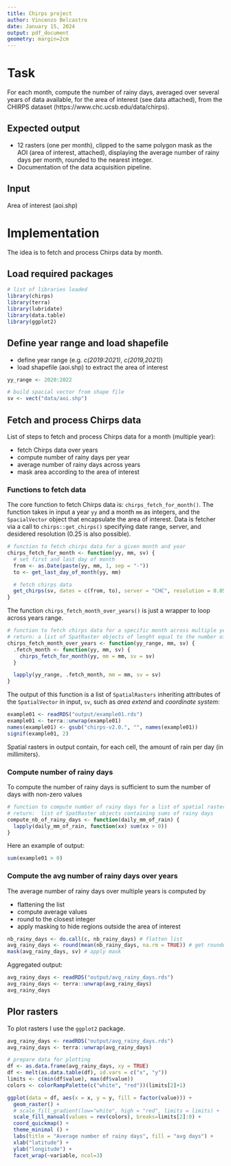 ```yaml
---
title: Chirps project
author: Vincenzo Belcastro
date: January 15, 2024
output: pdf_document
geometry: margin=2cm
---
```


# Task

For each month, compute the number of rainy days,
averaged over several years of data available, for the
area of interest (see data attached), from the CHIRPS
dataset (https://www.chc.ucsb.edu/data/chirps).

## Expected output

- 12 rasters (one per month), clipped to the same polygon mask as the AOI (area of
interest, attached), displaying the average number of rainy days per month, rounded
to the nearest integer.
- Documentation of the data acquisition pipeline.

## Input

Area of interest (aoi.shp)

# Implementation

The idea is to fetch and process Chirps data by month. 

## Load required packages

```r
# list of libraries loaded
library(chirps)
library(terra)
library(lubridate)
library(data.table)
library(ggplot2)
```

## Define year range and load shapefile

- define year range (e.g. *c(2019:2021)*, *c(2019,2021)*)
- load shapefile (aoi.shp) to extract the area of interest

```r
yy_range <- 2020:2022

# build spacial vector from shape file
sv <- vect("data/aoi.shp")
```

## Fetch and process Chirps data

List of steps to fetch and process Chirps data for a month (multiple year):

* fetch Chirps data over years
* compute number of rainy days per year
* average number of rainy days across years
* mask area according to the area of interest

### Functions to fetch data

The core function to fetch Chirps data is: `chirps_fetch_for_month()`. The function
takes in input a year `yy` and a month `mm` as integers, and the `SpacialVector` object that
encapsulate the area of interest. Data is fetcher via a call to `chirps::get_chirps()` 
specifying date range, server, and desidered resolution (0.25 is also possible).

```r
# function to fetch chirps data for a given month and year
chirps_fetch_for_month <- function(yy, mm, sv) {
  # set first and last day of month
  from <- as.Date(paste(yy, mm, 1, sep = "-"))
  to <- get_last_day_of_month(yy, mm)

  # fetch chirps data
  get_chirps(sv, dates = c(from, to), server = "CHC", resolution = 0.05)
}
```

The function `chirps_fetch_month_over_years()` is just a wrapper to loop across years range.

```r
# function to fetch chirps data for a specific month across multiple years
# return: a list of SpatRaster objects of lenght equal to the number of years
chirps_fetch_month_over_years <- function(yy_range, mm, sv) {
  .fetch_month <- function(yy, mm, sv) {
    chirps_fetch_for_month(yy, mm = mm, sv = sv)
  }

  lapply(yy_range, .fetch_month, mm = mm, sv = sv)
}
```

The output of this function is a list of `SpatialRasters` inheriting attributes of the 
`SpatialVector` in input, `sv`, such as *area extend* and *coordinate system*:

```r
example01 <- readRDS("output/example01.rds")
example01 <- terra::unwrap(example01)
names(example01) <- gsub("chirps-v2.0.", "", names(example01))
signif(example01, 2)
```

Spatial rasters in output contain, for each cell, the amount of rain per day (in millimiters).

### Compute number of rainy days

To compute the number of rainy days is sufficient to sum the number of days with non-zero values

```r
# function to compute number of rainy days for a list of spatial rasters
# return:  list of SpatRaster objects containing sums of rainy days
compute_nb_of_rainy_days <- function(daily_mm_of_rain) {
  lapply(daily_mm_of_rain, function(xx) sum(xx > 0))
}
```

Here an example of output:

```r
sum(example01 > 0)
```

### Compute the avg number of rainy days over years

The average number of rainy days over multiple years is computed by

* flattening the list
* compute average values
* round to the closest integer
* apply masking to hide regions outside the area of interest

```r
nb_rainy_days <- do.call(c, nb_rainy_days) # flatten list
avg_rainy_days <- round(mean(nb_rainy_days, na.rm = TRUE)) # get rounded avg
mask(avg_rainy_days, sv) # apply mask
```

Aggregated output:

```r
avg_rainy_days <- readRDS("output/avg_rainy_days.rds")
avg_rainy_days <- terra::unwrap(avg_rainy_days)
avg_rainy_days
```

## Plor rasters

To plot rasters I use the `ggplot2` package.

```r
avg_rainy_days <- readRDS("output/avg_rainy_days.rds")
avg_rainy_days <- terra::unwrap(avg_rainy_days)

# prepare data for plotting
df <- as.data.frame(avg_rainy_days, xy = TRUE)
df <- melt(as.data.table(df), id.vars = c("x", "y"))
limits <- c(min(df$value), max(df$value))
colors <- colorRampPalette(c("white", "red"))(limits[2]+1)
```

```r
ggplot(data = df, aes(x = x, y = y, fill = factor(value))) +
  geom_raster() + 
  # scale_fill_gradient(low="white", high = "red", limits = limits) +
  scale_fill_manual(values = rev(colors), breaks=limits[2]:0) +
  coord_quickmap() + 
  theme_minimal () +
  labs(title = "Average number of rainy days", fill = "avg days") +
  xlab("latitude") +
  ylab("longitude") +
  facet_wrap(~variable, ncol=3)
```